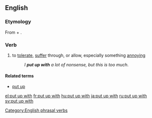 ==English==

===Etymology===
From {{term|put up|lang=en}} + {{term|with|lang=en}}.

===Verb===
{{en-verb|puts up with|putting up with|put up with}}

# {{idiom}} to [[tolerate]], [[suffer]] through, or allow, especially something [[annoy]]ing
#: ''I '''put up with''' a lot of nonsense, but this is too much.''

====Related terms====
* [[put up]]

[[Category:English phrasal verbs]]

[[el:put up with]]
[[fr:put up with]]
[[hu:put up with]]
[[ja:put up with]]
[[ru:put up with]]
[[sv:put up with]]